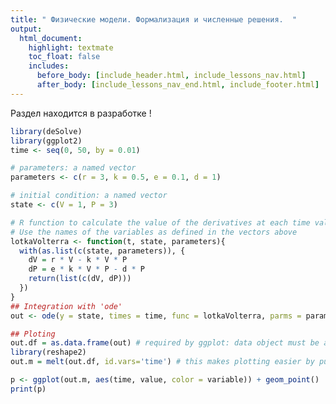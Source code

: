 ```yaml
---
title: " Физические модели. Формализация и численные решения.  "
output:
  html_document:
    highlight: textmate
    toc_float: false
    includes:
      before_body: [include_header.html, include_lessons_nav.html]
      after_body: [include_lessons_nav_end.html, include_footer.html]
---
```



<div class="alert alert-danger" role="alert"> Раздел находится в разработке !</div>


```r
library(deSolve)
library(ggplot2)
time <- seq(0, 50, by = 0.01)

# parameters: a named vector
parameters <- c(r = 3, k = 0.5, e = 0.1, d = 1)

# initial condition: a named vector
state <- c(V = 1, P = 3)

# R function to calculate the value of the derivatives at each time value
# Use the names of the variables as defined in the vectors above
lotkaVolterra <- function(t, state, parameters){
  with(as.list(c(state, parameters)), {
    dV = r * V - k * V * P
    dP = e * k * V * P - d * P
    return(list(c(dV, dP)))
  })
}
## Integration with 'ode'
out <- ode(y = state, times = time, func = lotkaVolterra, parms = parameters)

## Ploting
out.df = as.data.frame(out) # required by ggplot: data object must be a data frame
library(reshape2)
out.m = melt(out.df, id.vars='time') # this makes plotting easier by puting all variables in a single column

p <- ggplot(out.m, aes(time, value, color = variable)) + geom_point()
print(p)
```

